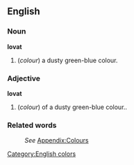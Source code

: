 ==English==

===Noun===
'''lovat'''
#(''colour'') a dusty green-blue colour.


===Adjective===
'''lovat'''
#(''colour'') of a dusty green-blue colour..

===Related words===
:''See'' [[Wiktionary_Appendix:Colours|Appendix:Colours]]

[[Category:English colors]]